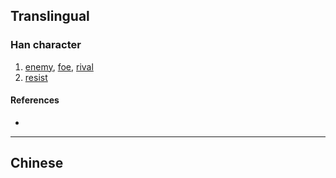 {{character info/new}}
{{also|敵}}
==Translingual==

===Han character===
{{Han char|rn=66|rad=舌|as=06|sn=10|four=|canj=HROK,XHROK|ids=⿰舌攵}}

# [[enemy]], [[foe]], [[rival]]
# [[resist]]

====References====
* {{Han ref|kx=1007.050|hdz=52943.020|uh=654C|ud=25932}}

----

==Chinese==
{{zh-see|敵}}